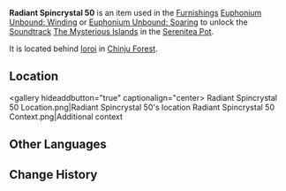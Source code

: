 {{Item Infobox
|id           = 141050
|image        = Item Radiant Spincrystal.png
|type         = Adventure Items
|group        = Radiant Spincrystals
|rarity       = 4
|invCategory  = Precious Items
|description  = This wondrous crystal contains a certain rhythm, like something beautiful woven from delicate silk. These items can be found throughout the mainland or from merchants who collect curios. The tune held within this crystal can be revivified in your [[Serenitea Pot]] using either "[[Euphonium Unbound: Winding]]" or "[[Euphonium Unbound: Soaring]]." The tune contained within this [[Radiant Spincrystal]] is "[[The Mysterious Islands]]."
|source1      = [[Chinju Forest]]
|track        = The Mysterious Islands
}}
'''Radiant Spincrystal 50''' is an item used in the [[Furnishings]] [[Euphonium Unbound: Winding]] or [[Euphonium Unbound: Soaring]] to unlock the [[Soundtrack]] [[The Mysterious Islands]] in the [[Serenitea Pot]].

It is located behind [[Ioroi]] in [[Chinju Forest]].

==Location==
<gallery hideaddbutton="true" captionalign="center>
Radiant Spincrystal 50 Location.png|Radiant Spincrystal 50's location
Radiant Spincrystal 50 Context.png|Additional context
</gallery>

==Other Languages==
{{Other Languages
|default_hidden = 1
|en      = Radiant Spincrystal 50
|zhs     = 旋曜玉帛・其五十
|zhs_rm  = Xuán Yào Yùbó - Qí Wǔshí
|zht     = 旋曜玉帛・其五十
|zht_rm  = Xuán Yào Yùbó - Qí Wǔshí
|ja      = 旋曜玉帛・50
|ja_rm   = Sen'you Gyokuhaku - Gojuu{{Assumed}}
|ko      = 빛나는 결정・50
|ko_rm   = 
|es      = Girocristal radiante (50)
|fr      = Gyrocristal radiant 50
|ru      = Лучистый кристалл {{tt|50|}}
|th      = Radiant Spincrystal 50
|vi      = Ngọc Thạch Âm Vang 50
|de      = Strahlender Drehkristall L
|id      = Radiant Spincrystal 50
|pt      = Cristal Rodopiante Radiante 50
}}

==Change History==
{{Change History|2.6}}